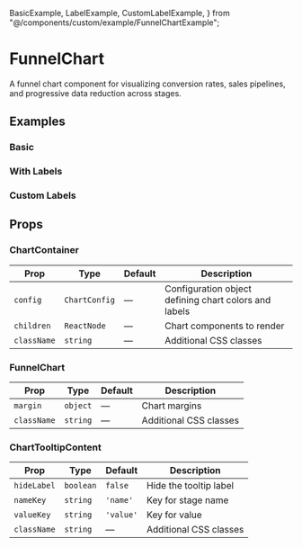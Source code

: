   BasicExample,
  LabelExample,
  CustomLabelExample,
} from "@/components/custom/example/FunnelChartExample";

# FunnelChart

A funnel chart component for visualizing conversion rates, sales pipelines, and progressive data reduction across stages.

<InstallTabs components="FunnelChart" />

## Examples

### Basic

<BasicExample />

### With Labels

<LabelExample />

### Custom Labels

<CustomLabelExample />

## Props

### ChartContainer

| Prop        | Type          | Default | Description                                           |
| ----------- | ------------- | ------- | ----------------------------------------------------- |
| `config`    | `ChartConfig` | —       | Configuration object defining chart colors and labels |
| `children`  | `ReactNode`   | —       | Chart components to render                            |
| `className` | `string`      | —       | Additional CSS classes                                |

### FunnelChart

| Prop        | Type     | Default | Description            |
| ----------- | -------- | ------- | ---------------------- |
| `margin`    | `object` | —       | Chart margins          |
| `className` | `string` | —       | Additional CSS classes |

### ChartTooltipContent

| Prop        | Type      | Default   | Description            |
| ----------- | --------- | --------- | ---------------------- |
| `hideLabel` | `boolean` | `false`   | Hide the tooltip label |
| `nameKey`   | `string`  | `'name'`  | Key for stage name     |
| `valueKey`  | `string`  | `'value'` | Key for value          |
| `className` | `string`  | —         | Additional CSS classes |
